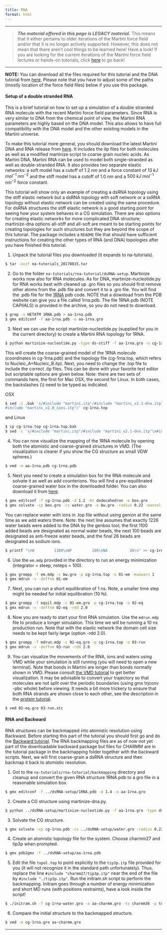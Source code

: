 ```yaml
---
title: RNA
format: html
---
```


***
> **_The material offered in this page is LEGACY material._** This means that it either pertains to older iterations of the Martini force field and/or that it is no longer actively supported. However, this does not mean that there aren't cool things to be learned here! Have a look!
If you are looking for the current iterations of the Martini force field lectures or hands-on tutorials, click [here](../../index.qmd) to go back!

***

**NOTE:** You can download all the files required for this tutorial and the DNA tutorial from [here](https://martini-library.s3.us-east-2.amazonaws.com/legacy_material/martini2/na-tutorials_20170815.tar). Please note that you have to adjust some of the paths (mostly location of the force field files) below if you use this package.
 
#### **Setup of a double stranded RNA**

This is a brief tutorial on how to set up a simulation of a double stranded RNA molecule with the recent Martini force field parameters. Since RNA is very similar to DNA from the chemical point of view, the Martini RNA parameters are highly based on the DNA model. This also allows to have full compatibility with the DNA model and the other existing models in the Martini universe.
 
To make this tutorial more general, you should download the latest Martini DNA and RNA release from [here](https://martini-library.s3.us-east-2.amazonaws.com/legacy_material/martini2/na-tutorials_20170815.tar). It includes the itp files for both molecules as well as a modified martinize script to coarse grain nucleic acids. As Martini DNA, Martini RNA can be used to model both single-stranded as well as double-stranded RNA. It also provides two separate elastic networks: a soft model has a cutoff of $1.2 \;nm$ and a force constant of $13 \;kJ\; mol^{-1} \;nm^{-2}$ and the stiff model has a cutoff of $1.0\; nm$ and a $500\; kJ \;mol^{-1} \;nm^{-2}$ force constant.
 
This tutorial will show only an example of creating a dsRNA topology using the stiff elastic network but a dsRNA topology with soft network or a ssRNA topology without elastic network can be created using the same procedure. For dsRNA structures the stiff elastic network is a good starting point for seeing how your system behaves in a CG simulation. There are also options for creating elastic networks for more complicated DNA structure; martinize-dna options all-stiff and all-soft are meant to be starting points for creating topologies for such structures but they are beyond the scope of this tutorial. The package includes a `README` file that should have sufficient instructions for creating the other types of RNA (and DNA) topologies after you have finished this tutorial.
 
1. Unpack the tutorial files you downloaded (it expands to na-tutorials).

``` bash
$ tar -xvzf na-tutorials_20170815.tar
```
 
2. Go to the folder `na-tutorials/rna-tutorial/dsRNA-setup`. Martinize works now also for RNA molecules. As for DNA, martinize-nucleotide.py for RNA works best with cleaned up .gro files so you should first remove other atoms from the .pdb file and convert it to a .gro file. You will find the .pdb file for the [1RNA](http://www.rcsb.org/pdb/explore.do?structureId=1rna) pdb code. NOTE that a download from the PDB website can give you a file called 1rna.pdb. The file 1RNA.pdb (NOTE CAPIIALS) is provided in the archive, so you do not need to download.
 
``` bash
$ grep -v HETATM 1RNA.pdb > aa-1rna.pdb
$ gmx editconf -f aa-1rna.pdb -o aa-1rna.gro
```
 
3. Next we can use the script martinize-nucleotide.py (supplied for you in the current directory) to create a Martini RNA topology for 1RNA. 
 
``` bash
$ python martinize-nucleotide.py -type ds-stiff -f aa-1rna.gro -o cg-1rna.top -x cg-1rna.pdb
```
 
This will create the coarse-grained model of the 1RNA molecule (coordinates in cg-1rna.pdb) and the topology file (cg-1rna.top, which refers to Nucleic_A+Nucleic_B.itp). Next, you need to change the .top file to include the correct .itp files. This can be done with your favorite text editor but scriptable options are given below. Note: there are two sets of commands here, the first for Mac OSX, the second for Linux. In both cases, the backslashes (\\) need to be typed as indicated.

OSX

``` bash
$ sed -i .bak 's/#include "martini.itp"/#include "martini_v2.1-dna.itp"\
#include "martini_v2.0_ions.itp"/' cg-1rna.top 
```
 
and Linux

``` bash
$ cp cg-1rna.top cg-1rna.top.bak 
$ sed -i 's/#include "martini.itp"/#include "martini_v2.1-dna.itp"\n#include "martini_v2.0_ions.itp"/' cg-1rna.top 
```
 
4. You can now visualize the mapping of the 1RNA molecule by opening both the atomistic and coarse-grained structures in VMD. (The visualization is clearer if you show the CG structure as small VDW spheres.)
 
``` bash
$ vmd -m aa-1rna.pdb cg-1rna.pdb
```
 
5. Next you need to create a simulation box for the RNA molecule and solvate it as well as add counterions. You will find a pre-equilibrated coarse-grained water box in the downloaded folder. You can also download it from [here](https://martini-library.s3.us-east-2.amazonaws.com/legacy_material/martini2/water.gro).
 
``` bash
$ gmx editconf -f cg-1rna.pdb -d 1.2 -bt dodecahedron -o box.gro
$ gmx solvate -cp box.gro -cs water.gro -o bw.gro -radius 0.22 -maxsol 1250
```
 
You can replace water with ions in .top file without using genion at the same time as we add waters there. Note: the next line assumes that exactly 1226 water beads were added to the DNA by the genbox tool; the first 1100 added beads are designated as normal water beads, the next 100 beads are designated as anti-freeze water beads, and the final 26 beads are designated as sodium ions.  

``` bash
$ printf "\nW         1100\nWF         100\nNA          26\n" >> cg-1rna.top
```
 
6. Use the `em.mdp` provided in the directory to run an energy minimization (integrator = steep, nsteps = 100).
 
``` bash
$ gmx grompp -f em.mdp -c bw.gro -p cg-1rna.top -o 01-em -maxwarn 1
$ gmx mdrun -v -deffnm 01-em 
```
 
7. Next, you can run a short equilibration of 1 ns. Note, a smaller time step might be needed for initial equilibration (10 fs). 

``` bash
$ gmx grompp -f equil.mdp -c 01-em.gro -p cg-1rna.top -o 02-eq
$ gmx mdrun -v -deffnm 02-eq -rdd 2.0
```
 
8. Now you are ready to start your first RNA simulation. Use the `mdrun.mdp` file to produce a longer simulation. This time we will be running a 10 ns production run. Note that with the elastic network the domain cell size needs to be kept fairly large (option -rdd 2.0).
 
``` bash
$ gmx grompp -f mdrun.mdp -c 02-eq.gro -p cg-1rna.top -o 03-run
$ gmx mdrun -v -deffnm 03-run -rdd 2.0
```
 
9. You can visualize the movements of the RNA, ions and waters using VMD while your simulation is still running (you will need to open a new terminal). Note that bonds in Martini are longer than bonds normally shown in VMD. Please consult [the VMD tutorial](./visualizing_martini.qmd) to get better visualization.  It may be advisable to convert your trajectory so that molecules are not split over the periodic boundaries (using gmx trjconv -pbc whole) before viewing. It needs a bit more trickery to ensure that both RNA strands are shown close to each other, see the description in the [protein tutorial](./proteins.qmd).
 
``` bash
$ vmd 02-eq.gro 03-run.xtc
```
 
#### **RNA and Backward**
 
RNA structures can be backmapped into atomistic resolution using Backward. Before starting this part of the tutorial you should first go and do the [Backward tutorial](./others.qmd). The RNA backmapping files are as of now not yet part of the downloadable backward package but files for CHARMM are in the tutorial package in the backmapping folder together with the backward scripts. Next, we will first coarse-grain a dsRNA structure and then backmap it back to atomistic resolution.
 
1. Got to the `na-tutorials/rna-tutorial/backmapping` directory and cleanup and convert the given RNA structure 1RNA.pdb to a gro file in a reasonable simulation box.

``` bash
$ gmx editconf -f ../dsRNA-setup/1RNA.pdb -d 1.4 -o aa-1rna.gro
```
 
2. Create a CG structure using martinize-dna.py.

``` bash
$ python ../dsRNA-setup/martinize-nucleotide.py -f aa-1rna.gro -type ds-stiff -p cg-1rna.top -x cg-1rna.pdb
```
 
3. Solvate the CG structure.
 
``` bash
$ gmx solvate -cp cg-1rna.pdb -cs ../dsRNA-setup/water.gro -radius 0.22 -o cg-1rna-water.gro
```
 
4. Create an atomistic topology file for the system. Choose charmm27 and tip3p when prompted.

``` bash
$ gmx pdb2gmx -f ../dsRNA-setup/aa-1rna.pdb
```
 
5. Edit the file `topol.top` to point explicitly to the `tip3p.itp` file provided for you (it will not recognize it in the standard path unfortunately). Thus, replace the line `#include "charmm27/tip3p.itp"` near the end of the file by `#include "./tip3p.itp"`. Run the initram.sh script to perform the backmapping. Initram goes through a number of energy minimization and short MD runs (with positions restraints), have a look inside the script!

``` bash
$ ./initram.sh -f cg-1rna-water.gro -o aa-charmm.gro -to charmm36 -p topol.top
```
 
6. Compare the initial structure to the backmapped structure.

``` bash
$ vmd -m cg-1rna.gro aa-charmm.gro
```

<hr>
